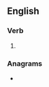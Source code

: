 ==English==

===Verb===
{{head|en|verb form}}

# {{en-past of|restart}}

===Anagrams===
* {{l|en|desert rat}}
